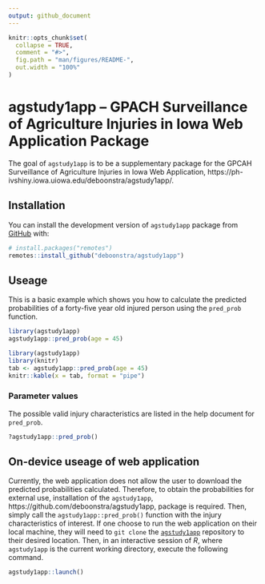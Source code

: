 ```yaml
---
output: github_document
---
```


<!-- README.md is generated from README.Rmd. Please edit that file -->

```r
knitr::opts_chunk$set(
  collapse = TRUE,
  comment = "#>",
  fig.path = "man/figures/README-",
  out.width = "100%"
)
```

# agstudy1app -- GPACH Surveillance of Agriculture Injuries in Iowa Web Application Package

The goal of `agstudy1app` is to be a supplementary package for the GPCAH Surveillance of Agriculture Injuries in Iowa Web Application, https://ph-ivshiny.iowa.uiowa.edu/deboonstra/agstudy1app/.

## Installation

You can install the development version of `agstudy1app` package from [GitHub](https://github.com/deboonstra/agstudy1app/tree/main) with:

```r
# install.packages("remotes")
remotes::install_github("deboonstra/agstudy1app")
```

## Useage

This is a basic example which shows you how to calculate the predicted probabilities of a forty-five year old injured person using the `pred_prob` function.

```r
library(agstudy1app)
agstudy1app::pred_prob(age = 45)
```
```r
library(agstudy1app)
library(knitr)
tab <- agstudy1app::pred_prob(age = 45)
knitr::kable(x = tab, format = "pipe")
```

### Parameter values
The possible valid injury characteristics are listed in the help document for `pred_prob`.
```r
?agstudy1app::pred_prob()
```

## On-device useage of web application

Currently, the web application does not allow the user to download the predicted probabilities calculated. Therefore, to obtain the probabilities for external use, installation of the `agstudy1app`, https://github.com/deboonstra/agstudy1app, package is required. Then, simply call the `agstudy1app::pred_prob()` function with the injury characteristics of interest. If one choose to run the web application on their local machine, they will need to `git clone` the [`agstudy1app`](https://github.com/deboonstra/agstudy1app) repository to their desired location. Then, in an interactive session of *R*, where `agstudy1app` is the current working directory, execute the following command.

```r
agstudy1app::launch()
```